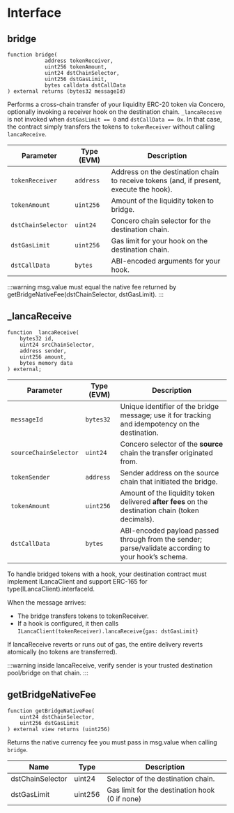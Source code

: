# Interface

## bridge

```solidity
function bridge(
			address tokenReceiver,
			uint256 tokenAmount,
			uint24 dstChainSelector,
			uint256 dstGasLimit,
			bytes calldata dstCallData
) external returns (bytes32 messageId)
```

Performs a cross-chain transfer of your liquidity ERC-20 token via Concero, optionally invoking a receiver hook on the destination chain.
`_lancaReceive` is not invoked when `dstGasLimit == 0` and `dstCallData == 0x`. In that case, the contract simply transfers the tokens to `tokenReceiver` without calling `lancaReceive`.


| Parameter          | Type (EVM) | Description                                                                             |
|--------------------|------------|-----------------------------------------------------------------------------------------|
| `tokenReceiver`    | `address`  | Address on the destination chain to receive tokens (and, if present, execute the hook). |
| `tokenAmount`      | `uint256`  | Amount of the liquidity token to bridge.                                                |
| `dstChainSelector` | `uint24`   | Concero chain selector for the destination chain.                                       |
| `dstGasLimit`      | `uint256`  | Gas limit for your hook on the destination chain.                                       |
| `dstCallData`      | `bytes`    | ABI-encoded arguments for your hook.                                                    |


:::warning
msg.value must equal the native fee returned by getBridgeNativeFee(dstChainSelector, dstGasLimit).
:::

## _lancaReceive

```solidity
function _lancaReceive(
	bytes32 id,
	uint24 srcChainSelector,
	address sender,
	uint256 amount,
	bytes memory data
) external;
```

| Parameter             | Type (EVM) | Description                                                                                         |
|-----------------------|------------|-----------------------------------------------------------------------------------------------------|
| `messageId`           | `bytes32`  | Unique identifier of the bridge message; use it for tracking and idempotency on the destination.    |
| `sourceChainSelector` | `uint24`   | Concero selector of the **source** chain the transfer originated from.                              |
| `tokenSender`         | `address`  | Sender address on the source chain that initiated the bridge.                                       |
| `tokenAmount`         | `uint256`  | Amount of the liquidity token delivered **after fees** on the destination chain (token decimals).   |
| `dstCallData`         | `bytes`    | ABI-encoded payload passed through from the sender; parse/validate according to your hook’s schema. |


To handle bridged tokens with a hook, your destination contract must implement ILancaClient and support ERC-165 for type(ILancaClient).interfaceId.

When the message arrives:
* The bridge transfers tokens to tokenReceiver.
* If a hook is configured, it then calls `ILancaClient(tokenReceiver).lancaReceive{gas: dstGasLimit}`

If lancaReceive reverts or runs out of gas, the entire delivery reverts atomically (no tokens are transferred).

:::warning
inside lancaReceive, verify sender is your trusted destination pool/bridge on that chain.
:::

## getBridgeNativeFee

```solidity
function getBridgeNativeFee(
	uint24 dstChainSelector,
	uint256 dstGasLimit
) external view returns (uint256)
```
Returns the native currency fee you must pass in msg.value when calling `bridge`.

| Name             | Type    | Description                                    |
|------------------|---------|------------------------------------------------|
| dstChainSelector | uint24  | Selector of the destination chain.             |
| dstGasLimit      | uint256 | Gas limit for the destination hook (0 if none) |
